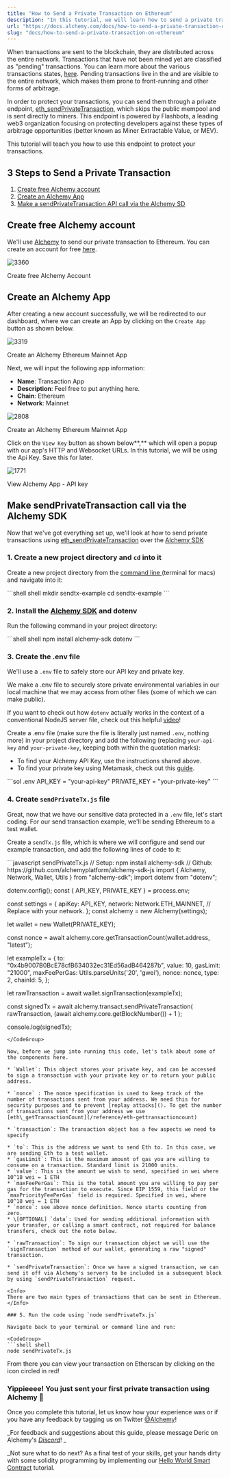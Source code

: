 ```yaml
---
title: "How to Send a Private Transaction on Ethereum"
description: "In this tutorial, we will learn how to send a private transaction on Ethereum."
url: "https://docs.alchemy.com/docs/how-to-send-a-private-transaction-on-ethereum"
slug: "docs/how-to-send-a-private-transaction-on-ethereum"
---
```


When transactions are sent to the blockchain, they are distributed across the entire network. Transactions that have not been mined yet are classified as "pending" transactions. You can learn more about the various transactions states, [here](/docs/ethereum-transactions-pending-mined-dropped-replaced). Pending transactions live in the and are visible to the entire network, which makes them prone to front-running and other forms of arbitrage.

In order to protect your transactions, you can send them through a private endpoint, [eth\_sendPrivateTransaction](/reference/eth-sendprivatetransaction), which skips the public mempool and is sent directly to miners. This endpoint is powered by Flashbots, a leading web3 organization focusing on protecting developers against these types of arbitrage opportunities (better known as Miner Extractable Value, or MEV).

This tutorial will teach you how to use this endpoint to protect your transactions.

## 3 Steps to Send a Private Transaction

1. [Create free Alchemy account](#create-free-alchemy-account)
2. [Create an Alchemy App](#heading-step-2-create-an-alchemy-app-and-api-key)
3. [Make a sendPrivateTransaction API call via the Alchemy SD](#make-eth_sendprivatetransaction-api-call)

## Create free Alchemy account

We'll use [Alchemy](https://dashboard.alchemyapi.io/signup/?a=02ace7d259) to send our private transaction to Ethereum. You can create an account for free [here](https://dashboard.alchemyapi.io/signup/?a=02ace7d259).

![3360](f475308-Screenshot_2022-04-02_at_13.39.50.png "Screenshot 2022-04-02 at 13.39.50.png")

Create free Alchemy Account

## Create an Alchemy App

After creating a new account successfully, we will be redirected to our dashboard, where we can create an App by clicking on the `Create App` button as shown below.

![3319](976d624-Screenshot_2022-05-30_at_14.21.04.png "Screenshot 2022-05-30 at 14.21.04.png")

Create an Alchemy Ethereum Mainnet App

Next, we will input the following app information:

* **Name**: Transaction App
* **Description**: Feel free to put anything here.
* **Chain**: Ethereum
* **Network**: Mainnet

![2808](8c8b43f-Screenshot_2022-05-30_at_14.33.16.png "Screenshot 2022-05-30 at 14.33.16.png")

Create an Alchemy Ethereum Mainnet App

Click on the `View Key` button as shown below\*\*,\*\* which will open a popup with our app's HTTP and Websocket URLs. In this tutorial, we will be using the Api Key. Save this for later.

![1771](0c2d676-Screenshot_2022-05-30_at_16.18.58.png "Screenshot 2022-05-30 at 16.18.58.png")

View Alchemy App - API key

## Make sendPrivateTransaction call via the Alchemy SDK

Now that we've got everything set up, we'll look at how to send private transactions using [eth\_sendPrivateTransaction](/reference/eth-sendprivatetransaction) over the [Alchemy SDK](/reference/alchemy-sdk-quickstart)

### 1. Create a new project directory and `cd` into it

Create a new project directory from the [command line ](https://www.computerhope.com/jargon/c/commandi.htm)(terminal for macs) and navigate into it:

<CodeGroup>
  ```shell shell
  mkdir sendtx-example
  cd sendtx-example
  ```
</CodeGroup>

### 2. Install the [Alchemy SDK](/reference/alchemy-sdk-quickstart) and dotenv

Run the following command in your project directory:

<CodeGroup>
  ```shell shell
  npm install alchemy-sdk dotenv
  ```
</CodeGroup>

### 3. Create the .env file

We'll use a `.env` file to safely store our API key and private key.

<Info>
  We make a .env file to securely store private environmental variables in our local machine that we may access from other files (some of which we can make public).

  If you want to check out how `dotenv` actually works in the context of a conventional NodeJS server file, check out this helpful [video](https://www.youtube.com/watch?v=5WFyhsnU4Ik)!
</Info>

Create a .env file (make sure the file is literally just named `.env`, nothing more) in your project directory and add the following (replacing `your-api-key` and `your-private-key`, keeping both within the quotation marks):

* To find your Alchemy API Key, use the instructions shared above.
* To find your private key using Metamask, check out this [guide](https://metamask.zendesk.com/hc/en-us/articles/360015289632-How-to-Export-an-Account-Private-Key).

<CodeGroup>
  ```sol .env
  API_KEY = "your-api-key"
  PRIVATE_KEY = "your-private-key"
  ```
</CodeGroup>

### 4. Create `sendPrivateTx.js` file

Great, now that we have our sensitive data protected in a `.env` file, let's start coding. For our send transaction example, we'll be sending Ethereum to a test wallet.

Create a `sendTx.js` file, which is where we will configure and send our example transaction, and add the following lines of code to it:

<CodeGroup>
  ```javascript sendPrivateTx.js
  // Setup: npm install alchemy-sdk
  // Github: https://github.com/alchemyplatform/alchemy-sdk-js
  import { Alchemy, Network, Wallet, Utils } from "alchemy-sdk";
  import dotenv from "dotenv";

  dotenv.config();
  const { API_KEY, PRIVATE_KEY } = process.env;

  const settings = {
    apiKey: API_KEY,
    network: Network.ETH_MAINNET, // Replace with your network.
  };
  const alchemy = new Alchemy(settings);

  let wallet = new Wallet(PRIVATE_KEY);

  const nonce = await alchemy.core.getTransactionCount(wallet.address, "latest");

  let exampleTx = {
    to: "0x4b9007B0BcE78cfB634032ec31Ed56adB464287b",
    value: 10,
    gasLimit: "21000",
    maxFeePerGas: Utils.parseUnits('20', 'gwei'),
    nonce: nonce,
    type: 2,
    chainId: 5,
  };

  let rawTransaction = await wallet.signTransaction(exampleTx);

  const signedTx = await alchemy.transact.sendPrivateTransaction(
    rawTransaction,
    (await alchemy.core.getBlockNumber()) + 1
  );

  console.log(signedTx);
  ```
</CodeGroup>

Now, before we jump into running this code, let's talk about some of the components here.

* `Wallet`: This object stores your private key, and can be accessed to sign a transaction with your private key or to return your public address.

* `nonce` : The nonce specification is used to keep track of the number of transactions sent from your address. We need this for security purposes and to prevent [replay attacks](). To get the number of transactions sent from your address we use [eth\_getTransactionCount](/reference/eth-gettransactioncount)

* `transaction`: The transaction object has a few aspects we need to specify

  * `to`: This is the address we want to send Eth to. In this case, we are sending Eth to a test wallet.
  * `gasLimit`: This is the maximum amount of gas you are willing to consume on a transaction. Standard limit is 21000 units.
  * `value`: This is the amount we wish to send, specified in wei where 10^18 wei = 1 ETH
  * `maxFeePerGas`: This is the total amount you are willing to pay per gas for the transaction to execute. Since EIP 1559, this field or the `maxPriorityFeePerGas` field is required. Specified in wei, where 10^18 wei = 1 ETH
  * `nonce`: see above nonce definition. Nonce starts counting from zero.
  * \[OPTIONAL] `data`: Used for sending additional information with your transfer, or calling a smart contract, not required for balance transfers, check out the note below.

* `rawTransaction`: To sign our transaction object we will use the `signTransaction` method of our wallet, generating a raw "signed" transaction.

* `sendPrivateTransaction`: Once we have a signed transaction, we can send it off via Alchemy's servers to be included in a subsequent block by using `sendPrivateTransaction` request.

<Info>
  There are two main types of transactions that can be sent in Ethereum.
</Info>

### 5. Run the code using `node sendPrivateTx.js`

Navigate back to your terminal or command line and run:

<CodeGroup>
  ```shell shell
  node sendPrivateTx.js
  ```
</CodeGroup>

From there you can view your transaction on Etherscan by clicking on the icon circled in red!

### Yippieeee! You just sent your first private transaction using Alchemy 🎉

Once you complete this tutorial, let us know how your experience was or if you have any feedback by tagging us on Twitter [@Alchemy](https://twitter.com/Alchemy)!

\_For feedback and suggestions about this guide, please message Deric on Alchemy's [*Discord*](https://discord.gg/A39JVCM)! \_

\_Not sure what to do next? As a final test of your skills, get your hands dirty with some solidity programming by implementing our [Hello World Smart Contract](/docs/hello-world-smart-contract) tutorial.
